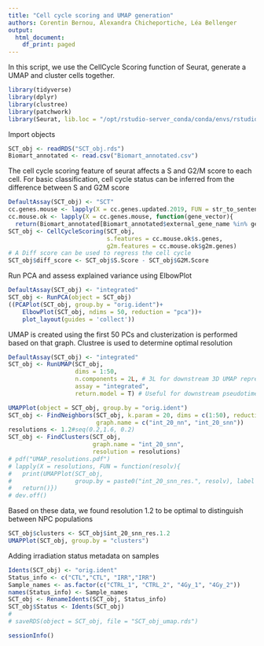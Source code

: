 ```yaml
---
title: "Cell cycle scoring and UMAP generation"
authors: Corentin Bernou, Alexandra Chicheportiche, Léa Bellenger
output:
  html_document:
    df_print: paged
---
```


In this script, we use the CellCycle Scoring function of Seurat, generate a UMAP and cluster cells together.

```r
library(tidyverse)
library(dplyr)
library(clustree)
library(patchwork)
library(Seurat, lib.loc = "/opt/rstudio-server_conda/conda/envs/rstudio-server_4.1.0/lib/R/library/")
```

Import objects
```r
SCT_obj <- readRDS("SCT_obj.rds")
Biomart_annotated <- read.csv("Biomart_annotated.csv")
```

The cell cycle scoring feature of seurat affects a S and G2/M score to each cell.
For basic classification, cell cycle status can be inferred from the difference between S and G2M score
```r
DefaultAssay(SCT_obj) <- "SCT"
cc.genes.mouse <- lapply(X = cc.genes.updated.2019, FUN = str_to_sentence)
cc.mouse.ok <- lapply(X = cc.genes.mouse, function(gene_vector){
  return(Biomart_annotated[Biomart_annotated$external_gene_name %in% gene_vector,1])})
SCT_obj <- CellCycleScoring(SCT_obj, 
                            s.features = cc.mouse.ok$s.genes,
                            g2m.features = cc.mouse.ok$g2m.genes)
# A Diff score can be used to regress the cell cycle
SCT_obj$diff_score <- SCT_obj$S.Score - SCT_obj$G2M.Score
```

Run PCA and assess explained variance using ElbowPlot
```r
DefaultAssay(SCT_obj) <- "integrated"
SCT_obj <- RunPCA(object = SCT_obj)
((PCAPlot(SCT_obj, group.by = "orig.ident")+
    ElbowPlot(SCT_obj, ndims = 50, reduction = "pca"))+
    plot_layout(guides = 'collect'))
```

UMAP is created using the first 50 PCs and clusterization is performed based on that graph.
Clustree is used to determine optimal resolution
```r

DefaultAssay(SCT_obj) <- "integrated"
SCT_obj <- RunUMAP(SCT_obj,
                   dims = 1:50,
                   n.components = 2L, # 3L for downstream 3D UMAP representation, will affect 2D UMAP
                   assay = "integrated",
                   return.model = T) # Useful for downstream pseudotime applications 

UMAPPlot(object = SCT_obj, group.by = "orig.ident")
SCT_obj <- FindNeighbors(SCT_obj, k.param = 20, dims = c(1:50), reduction = "pca",
                         graph.name = c("int_20_nn", "int_20_snn"))
resolutions <- 1.2#seq(0.2,1.6, 0.2)
SCT_obj <- FindClusters(SCT_obj, 
                        graph.name = "int_20_snn", 
                        resolution = resolutions)
# pdf("UMAP_resolutions.pdf")
# lapply(X = resolutions, FUN = function(resolv){
#   print(UMAPPlot(SCT_obj, 
#                  group.by = paste0("int_20_snn_res.", resolv), label = T))
#   return()})
# dev.off()
```

Based on these data, we found resolution 1.2 to be optimal to distinguish between NPC populations
```r
SCT_obj$clusters <- SCT_obj$int_20_snn_res.1.2
UMAPPlot(SCT_obj, group.by = "clusters")
```

Adding irradiation status metadata on samples
```r
Idents(SCT_obj) <- "orig.ident"
Status_info <- c("CTL","CTL", "IRR","IRR")
Sample_names <- as.factor(c("CTRL_1", "CTRL_2", "4Gy_1", "4Gy_2"))
names(Status_info) <- Sample_names
SCT_obj <- RenameIdents(SCT_obj, Status_info)
SCT_obj$Status <- Idents(SCT_obj)
# 
# saveRDS(object = SCT_obj, file = "SCT_obj_umap.rds")
```

```r
sessionInfo()
```


